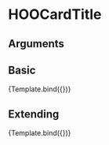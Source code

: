
<Meta title="Molecules/Card-Elements/HOOCardTitle" component={HOOCardTitle} />

# HOOCardTitle


## Arguments

<ArgsTable of={HOOCardTitle} />


## Basic
<Canvas>
  <Story 
    name="Basic"
    args = { 
      { title: "Title Value" }
    }>
    {Template.bind({})}
  </Story>
</Canvas>

## Extending
<Canvas>
  <Story 
    name="Extending"
    args = { 
     { title: "Title Value", rootElementAttributes: { style: { backgroundColor: "pink" } }}
    }>
    {Template.bind({})}
  </Story>
</Canvas>